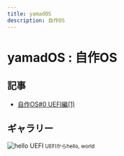 ```yaml
---
title: yamadOS
description: 自作OS
---
```



# yamadOS : 自作OS

<p>
  <GitHub repo="yamader/os" />
  <Blog slug="tags/yamados" />
</p>

## 記事

- [自作OS#0 UEFI編(1)](https://seppuku.club/cs/osdev-0/)

## ギャラリー

![hello UEFI](./uefi-hello.png)
<small>UEFIからhello, world</small>
